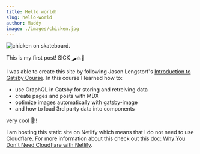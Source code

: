 ```yaml
---
title: Hello world!
slug: hello-world
author: Maddy 
image: ./images/chicken.jpg
---
```


![chicken on skateboard.](./images/chicken.jpg)

This is my first post! SICK 🛹💥🐓


I was able to create this site by following Jason Lengstorf's [Introduction to Gatsby Course](https://frontendmasters.com/courses/gatsby/). 
In this course I learned how to:
- use GraphQL in Gatsby for storing and retreiving data 
- create pages and posts with MDX
- optimize images automatically with gatsby-image
- and how to load 3rd party data into components

very cool 🤙!! 

I am hosting this static site on Netlify which means that I do not need to use Cloudflare. For more information about this check out this doc: [Why You Don't Need Cloudflare with Netlify](https://www.netlify.com/blog/2017/03/28/why-you-dont-need-cloudflare-with-netlify/).
